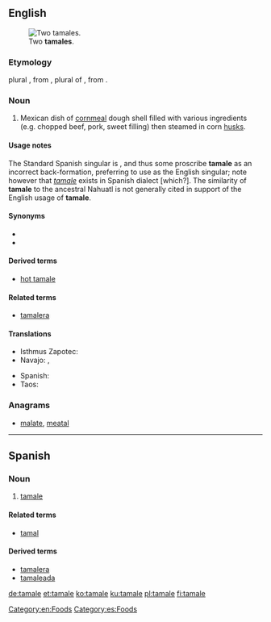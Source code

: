 ==English==
{{wikipedia|tamale}}
[[File:Tamales.jpg|thumb|Two '''tamales'''.]]

===Etymology===
{{back-form|lang=en}} plural {{term|tamales}}, from {{etyl|es|en}} {{term|tamales|lang=es}}, plural of {{term|tamal|lang=es}}, from {{etyl|nah|en}} {{term|tamalli|lang=nah||wrapped}}.

===Noun===
{{en-noun}}

# Mexican dish of [[cornmeal]] dough shell filled with various ingredients (e.g. chopped beef, pork, sweet filling) then steamed in corn [[husks]].

====Usage notes====
The Standard Spanish singular is {{term|tamal|lang=es}}, and thus some proscribe '''tamale''' as an incorrect back-formation, preferring to use {{term|tamal|lang=en}} as the English singular; note however that ''[[#Spanish|tamale]]'' exists in Spanish dialect [which?]. The similarity of '''tamale''' to the ancestral Nahuatl {{term|tamalli|lang=nah}} is not generally cited in support of the English usage of '''tamale'''.

====Synonyms====
* {{l|en|humita}}
* {{l|en|tamal}}

====Derived terms====
* [[hot tamale]]

====Related terms====
* [[tamalera]]

====Translations====
{{trans-top|Mexican dish}}
* Isthmus Zapotec: {{t|zai|gueta guu}}
* Navajo: {{t|nv|ałchʼįʼ beʼastłʼóní}}, {{t|nv|Naakaii ntsidígoʼí}}
{{trans-mid}}
* Spanish: {{t+|es|tamal|m}}
* Taos: {{t|twf|tomòli’ína}}
{{trans-bottom}}

===Anagrams===
* [[malate#English|malate]], [[meatal#English|meatal]]

[[Category:en:Foods]]
----

==Spanish==

===Noun===
{{es-noun|m}}

# {{context|dialect|lang=es}} [[#English|tamale]]

====Related terms====
* [[tamal]]

====Derived terms====
* [[tamalera]]
* [[tamaleada]]

[[Category:es:Foods]]

[[de:tamale]]
[[et:tamale]]
[[ko:tamale]]
[[ku:tamale]]
[[pl:tamale]]
[[fi:tamale]]